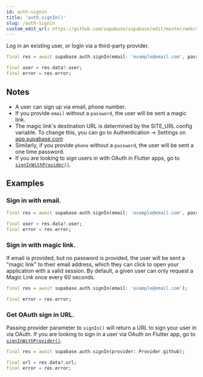 ```yaml
---
id: auth-signin
title: 'auth.signIn()'
slug: /auth-signin
custom_edit_url: https://github.com/supabase/supabase/edit/master/web/spec/supabase_dart_v1_ref.yml
---
```



Log in an existing user, or login via a third-party provider.

```dart
final res = await supabase.auth.signIn(email: 'example@email.com', password: 'example-password');

final user = res.data?.user;
final error = res.error;
```

## Notes

- A user can sign up via email, phone number.
- If you provide `email` without a `password`, the user will be sent a magic link.
- The magic link's destination URL is determined by the SITE_URL config variable. To change this, you can go to Authentication -> Settings on [app.supabase.com](https://app.supabase.com)
- Similarly, if you provide `phone` without a `password`, the user will be sent a one time password.
- If you are looking to sign users in with OAuth in Flutter apps, go to [`signInWithProvider()`](/docs/reference/dart/auth-signinwithprovider).

## Examples

### Sign in with email.

```dart
final res = await supabase.auth.signIn(email: 'example@email.com', password: 'example-password');

final user = res.data?.user;
final error = res.error;
```

### Sign in with magic link.

If email is provided, but no password is provided, the user will be sent a "magic link" to their email address, which they can click to open your application with a valid session. By default, a given user can only request a Magic Link once every 60 seconds.

```dart
final res = await supabase.auth.signIn(email: 'example@email.com');

final error = res.error;
```

### Get OAuth sign in URL.

Passing provider parameter to `signIn()` will return a URL to sign your user in via OAuth.
If you are looking to sign in a user via OAuth on Flutter app, go to [`signInWithProvider()`](/docs/reference/dart/auth-signinwithprovider).

```dart
final res = await supabase.auth.signIn(provider: Provider.github);

final url = res.data?.url;
final error = res.error;
```
